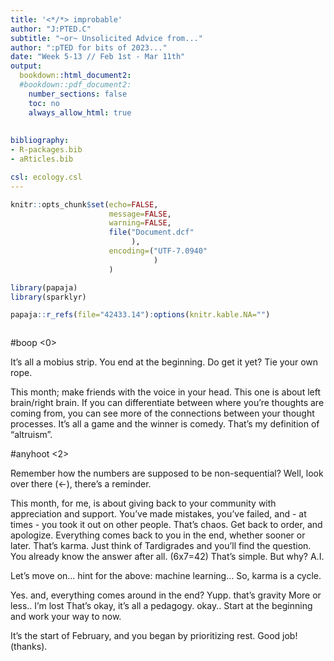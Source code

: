 ```yaml
---
title: '<*/*> improbable'
author: "J:PTED.C"
subtitle: "~or~ Unsolicited Advice from..."
author: ":pTED for bits of 2023..."
date: "Week 5-13 // Feb 1st - Mar 11th"
output:
  bookdown::html_document2:
  #bookdown::pdf_document2:
    number_sections: false
    toc: no
    always_allow_html: true
    
    
bibliography:
- R-packages.bib
- aRticles.bib

csl: ecology.csl
---
```


```r

knitr::opts_chunk$set(echo=FALSE,
                      message=FALSE,
                      warning=FALSE,
                      file("Document.dcf"
                           ),
                      encoding=("UTF-7.0940"
                                )
                      )

library(papaja)
library(sparklyr)

papaja::r_refs(file="42433.14"):options(knitr.kable.NA="")



```

#boop <0>

It's all a mobius strip. You end at the beginning. Do get it yet? Tie your own rope.

This month; make friends with the voice in your head. This one is about left brain/right brain. If you can differentiate between where you're thoughts are coming from, you can see more of the connections between your thought processes. It's all a game and the winner is comedy. That's my definition of "altruism". 

#anyhoot <2>

Remember how the numbers are supposed to be non-sequential? Well, look over there (<-), there's a reminder.

This month, for me, is about giving back to your community with appreciation and support. You've made mistakes, you've failed, and - at times - you took it out on other people. That's chaos. Get back to order, and apologize. Everything comes back to you in the end, whether sooner or later. That's karma. 
Just think of Tardigrades and you'll find the question. You already know the answer after all. (6x7=42) That's simple. But why? A.I. 

Let's move on...
hint for the above: machine learning...
 So, karma is a cycle.
 
 Yes.
 and, everything comes around in the end?
 Yupp.
 that's gravity
 More or less..
 I'm lost
 That's okay, it's all a pedagogy.
 okay..
 Start at the beginning and work your way to now.
 
 It's the start of February, and you began by prioritizing rest. Good job! (thanks). 